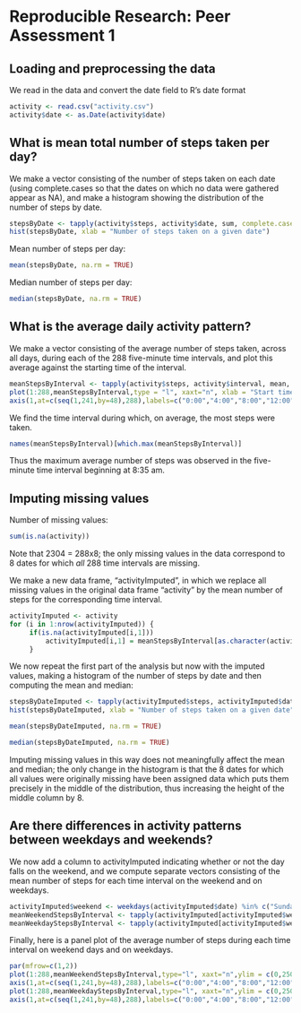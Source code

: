 # Reproducible Research: Peer Assessment 1

## Loading and preprocessing the data

We read in the data and convert the date field to R's date format
```r
activity <- read.csv("activity.csv")
activity$date <- as.Date(activity$date)
```

## What is mean total number of steps taken per day?

We make a vector consisting of the number of steps taken on each date (using complete.cases so that the dates on which no data were gathered appear as NA), and make a histogram showing the distribution of the number of steps by date.

```r
stepsByDate <- tapply(activity$steps, activity$date, sum, complete.cases=TRUE)
hist(stepsByDate, xlab = "Number of steps taken on a given date")
```

Mean number of steps per day:
```r
mean(stepsByDate, na.rm = TRUE)
```

Median number of steps per day:
```r
median(stepsByDate, na.rm = TRUE)
```

## What is the average daily activity pattern?

We make a vector consisting of the average number of steps taken, across all days, during each of the 288 five-minute time intervals, and plot this average against the starting time of the interval.
```r
meanStepsByInterval <- tapply(activity$steps, activity$interval, mean, na.rm = TRUE)
plot(1:288,meanStepsByInterval,type = "l", xaxt="n", xlab = "Start time of 5-minute interval", ylab = "Average number of steps", main = "Average number of steps by interval")
axis(1,at=c(seq(1,241,by=48),288),labels=c("0:00","4:00","8:00","12:00","16:00","20:00","23:55"))
```

We find the time interval during which, on average, the most steps were taken.
```r
names(meanStepsByInterval)[which.max(meanStepsByInterval)]
```
Thus the maximum average number of steps was observed in the five-minute time interval beginning at 8:35 am.

## Imputing missing values

Number of missing values:
```r
sum(is.na(activity))
```

Note that 2304 = 288x8; the only missing values in the data correspond to 8 dates for which *all* 288 time intervals are missing.

We make a new data frame, "activityImputed", in which we replace all missing values in the original data frame "activity" by the mean number of steps for the corresponding time interval.
```r
activityImputed <- activity
for (i in 1:nrow(activityImputed)) {
     if(is.na(activityImputed[i,1])) 
         activityImputed[i,1] = meanStepsByInterval[as.character(activity[i,3])]  
     }

```

We now repeat the first part of the analysis but now with the imputed values, making a histogram of the number of steps by date and then computing the mean and median:
```r
stepsByDateImputed <- tapply(activityImputed$steps, activityImputed$date, sum, complete.cases=TRUE)
hist(stepsByDateImputed, xlab = "Number of steps taken on a given date")

mean(stepsByDateImputed, na.rm = TRUE)

median(stepsByDateImputed, na.rm = TRUE)
```

Imputing missing values in this way does not meaningfully affect the mean and median; the only change in the histogram is that the 8 dates for which all values were originally missing have been assigned data which puts them precisely in the middle of the distribution, thus increasing the height of the middle column by 8.

## Are there differences in activity patterns between weekdays and weekends?

We now add a column to activityImputed indicating whether or not the day falls on the weekend, and we compute separate vectors consisting of the mean number of steps for each time interval on the weekend and on weekdays.

```r
activityImputed$weekend <- weekdays(activityImputed$date) %in% c("Sunday","Saturday")
meanWeekendStepsByInterval <- tapply(activityImputed[activityImputed$weekend == TRUE,"steps"],activityImputed[activityImputed$weekend == TRUE,"interval"],mean)
meanWeekdayStepsByInterval <- tapply(activityImputed[activityImputed$weekend == FALSE,"steps"],activityImputed[activityImputed$weekend == FALSE,"interval"],mean)
```

Finally, here is a panel plot of the average number of steps during each time interval on weekend days and on weekdays.
```r
par(mfrow=c(1,2))
plot(1:288,meanWeekendStepsByInterval,type="l", xaxt="n",ylim = c(0,250), xlab = "Start time of 5-minute interval", ylab = "Average number of steps", main="Average steps on weekend")
axis(1,at=c(seq(1,241,by=48),288),labels=c("0:00","4:00","8:00","12:00","16:00","20:00","23:55"))
plot(1:288,meanWeekdayStepsByInterval,type="l", xaxt="n",ylim = c(0,250), xlab = "Start time of 5-minute interval", ylab = "Average number of steps", main="Average steps on weekdays")
axis(1,at=c(seq(1,241,by=48),288),labels=c("0:00","4:00","8:00","12:00","16:00","20:00","23:55"))
```
